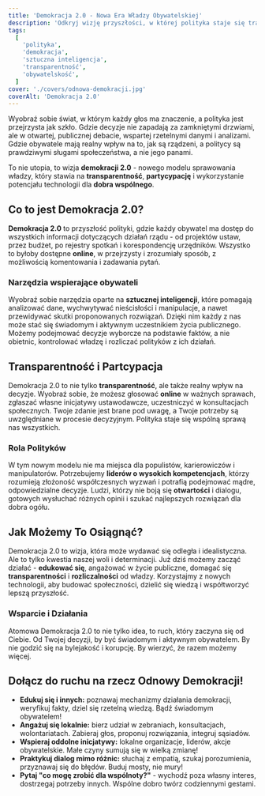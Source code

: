 ```yaml
---
title: 'Demokracja 2.0 - Nowa Era Władzy Obywatelskiej'
description: 'Odkryj wizję przyszłości, w której polityka staje się transparentna, sprawiedliwa i responsywna wobec potrzeb obywateli, dzięki nowoczesnym technologiom i atomowym wartościom.'
tags:
  [
    'polityka',
    'demokracja',
    'sztuczna inteligencja',
    'transparentność',
    'obywatelskość',
  ]
cover: './covers/odnowa-demokracji.jpg'
coverAlt: 'Demokracja 2.0'
---
```


Wyobraź sobie świat, w którym każdy głos ma znaczenie, a polityka jest przejrzysta jak szkło. Gdzie decyzje nie zapadają za zamkniętymi drzwiami, ale w otwartej, publicznej debacie, wspartej rzetelnymi danymi i analizami. Gdzie obywatele mają realny wpływ na to, jak są rządzeni, a politycy są prawdziwymi sługami społeczeństwa, a nie jego panami.

To nie utopia, to wizja **demokracji 2.0** - nowego modelu sprawowania władzy, który stawia na **transparentność**, **partycypację** i wykorzystanie potencjału technologii dla **dobra wspólnego**.

## Co to jest Demokracja 2.0?

**Demokracja 2.0** to przyszłość polityki, gdzie każdy obywatel ma dostęp do wszystkich informacji dotyczących działań rządu - od projektów ustaw, przez budżet, po rejestry spotkań i korespondencję urzędników. Wszystko to byłoby dostępne **online**, w przejrzysty i zrozumiały sposób, z możliwością komentowania i zadawania pytań.

### Narzędzia wspierające obywateli

Wyobraź sobie narzędzia oparte na **sztucznej inteligencji**, które pomagają analizować dane, wychwytywać nieścisłości i manipulacje, a nawet przewidywać skutki proponowanych rozwiązań. Dzięki nim każdy z nas może stać się świadomym i aktywnym uczestnikiem życia publicznego. Możemy podejmować decyzje wyborcze na podstawie faktów, a nie obietnic, kontrolować władzę i rozliczać polityków z ich działań.

## Transparentność i Partcypacja

Demokracja 2.0 to nie tylko **transparentność**, ale także realny wpływ na decyzje. Wyobraź sobie, że możesz głosować **online** w ważnych sprawach, zgłaszać własne inicjatywy ustawodawcze, uczestniczyć w konsultacjach społecznych. Twoje zdanie jest brane pod uwagę, a Twoje potrzeby są uwzględniane w procesie decyzyjnym. Polityka staje się wspólną sprawą nas wszystkich.

### Rola Polityków

W tym nowym modelu nie ma miejsca dla populistów, karierowiczów i manipulatorów. Potrzebujemy **liderów o wysokich kompetencjach**, którzy rozumieją złożoność współczesnych wyzwań i potrafią podejmować mądre, odpowiedzialne decyzje. Ludzi, którzy nie boją się **otwartości** i dialogu, gotowych wysłuchać różnych opinii i szukać najlepszych rozwiązań dla dobra ogółu.

## Jak Możemy To Osiągnąć?

Demokracja 2.0 to wizja, która może wydawać się odległa i idealistyczna. Ale to tylko kwestia naszej woli i determinacji. Już dziś możemy zacząć działać - **edukować się**, angażować w życie publiczne, domagać się **transparentności** i **rozliczalności** od władzy. Korzystajmy z nowych technologii, aby budować społeczności, dzielić się wiedzą i współtworzyć lepszą przyszłość.

### Wsparcie i Działania

Atomowa Demokracja 2.0 to nie tylko idea, to ruch, który zaczyna się od Ciebie. Od Twojej decyzji, by być świadomym i aktywnym obywatelem. By nie godzić się na bylejakość i korupcję. By wierzyć, że razem możemy więcej.

## Dołącz do ruchu na rzecz Odnowy Demokracji!

- **Edukuj się i innych:** poznawaj mechanizmy działania demokracji, weryfikuj fakty, dziel się rzetelną wiedzą. Bądź świadomym obywatelem!
- **Angażuj się lokalnie:** bierz udział w zebraniach, konsultacjach, wolontariatach. Zabieraj głos, proponuj rozwiązania, integruj sąsiadów.
- **Wspieraj oddolne inicjatywy:** lokalne organizacje, liderów, akcje obywatelskie. Małe czyny sumują się w wielką zmianę!
- **Praktykuj dialog mimo różnic:** słuchaj z empatią, szukaj porozumienia, przyznawaj się do błędów. Buduj mosty, nie mury!
- **Pytaj "co mogę zrobić dla wspólnoty?"** - wychodź poza własny interes, dostrzegaj potrzeby innych. Wspólne dobro twórz codziennymi gestami.
